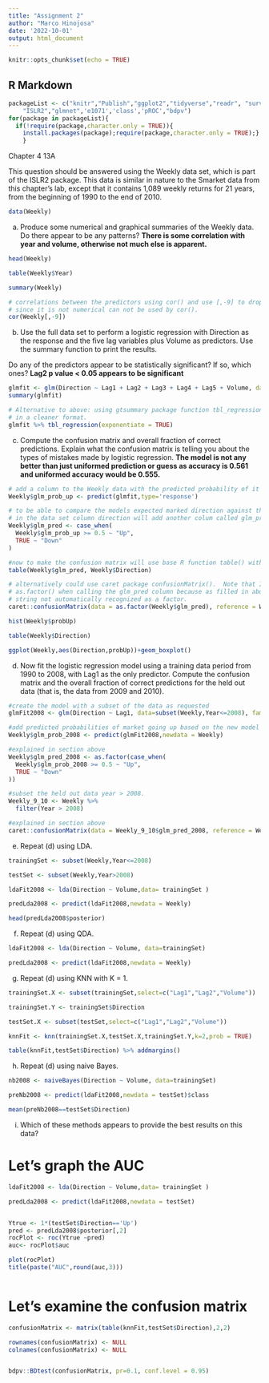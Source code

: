 ```yaml
---
title: "Assignment 2"
author: "Marco Hinojosa"
date: '2022-10-01'
output: html_document
---
```


```r
knitr::opts_chunk$set(echo = TRUE)
```

## R Markdown

```r

packageList <- c("knitr","Publish","ggplot2","tidyverse","readr", "survival","gtsummary","faraway","MASS","leaps","heatmap3",
    "ISLR2","glmnet",'e1071','class','pROC',"bdpv")
for(package in packageList){
  if(!require(package,character.only = TRUE)){
    install.packages(package);require(package,character.only = TRUE);}
    }

```
Chapter 4 
13A 

This question should be answered using the Weekly data set, which is part of the ISLR2 
package. This data is similar in nature to the Smarket data from this chapter’s lab, 
except that it contains 1,089 weekly returns for 21 years, from the beginning of 1990 to 
the end of 2010. 

```r
data(Weekly)
```


(a) Produce some numerical and graphical summaries of the Weekly data. Do there 
appear to be any patterns? 
**There is some correlation with year and volume, otherwise not much else is apparent.** 

```r
head(Weekly)

table(Weekly$Year)

summary(Weekly)

# correlations between the predictors using cor() and use [,-9] to drop the 9th column (direction) 
# since it is not numerical can not be used by cor(). 
cor(Weekly[,-9])


```


(b) Use the full data set to perform a logistic regression with Direction as the response and the five lag variables plus Volume as predictors. Use the summary function to print 
the results. 

Do any of the predictors appear to be statistically significant? If so, which 
ones? 
**Lag2 p value < 0.05 appears to be significant**

```r

glmfit <- glm(Direction ~ Lag1 + Lag2 + Lag3 + Lag4 + Lag5 + Volume, data=Weekly, family = 'binomial')
summary(glmfit) 

# Alternative to above: using gtsummary package function tbl_regression can display some of the summary() results
# in a cleaner format.
glmfit %>% tbl_regression(exponentiate = TRUE)

```


(c) Compute the confusion matrix and overall fraction of correct predictions. Explain what the confusion matrix is telling you about the types of mistakes made by logistic regression. 
**The model is not any better than just uniformed prediction or guess as accuracy is 0.561 and uniformed accuracy would be 0.555.** 

```r
# add a column to the Weekly data with the predicted probability of it stock market going up using the above made model "glmfit". Will call this colum glm_prob_up. The type="response" option tells R to output probabilities of the form P(Y = 1|X), as opposed to other information such as the logit.
Weekly$glm_prob_up <- predict(glmfit,type='response')

# to be able to compare the models expected marked direction against the observed marked direction
# in the data set column direction will add another colum called glm_pred and populate it with either up/down string based upon the probabilities just added above. Will use the case_when() to fill this in with "Up" when the probability is greater thanor equal to 0.5 and otherwise just fill in "Down"
Weekly$glm_pred <- case_when(
  Weekly$glm_prob_up >= 0.5 ~ "Up",
  TRUE ~ "Down"
)

#now to make the confusion matrix will use base R function table() with the two columns of interest our predicted direction in glm_pred and the observed or true direction in Direction. 
table(Weekly$glm_pred, Weekly$Direction)

# alternatively could use caret package confusionMatrix().  Note that I had to add in the
# as.factor() when calling the glm_pred column because as filled in above it was designated a 
# string not automatically recognized as a factor.  
caret::confusionMatrix(data = as.factor(Weekly$glm_pred), reference = Weekly$Direction)

hist(Weekly$probUp)

table(Weekly$Direction)

ggplot(Weekly,aes(Direction,probUp))+geom_boxplot()

```


 
(d) Now fit the logistic regression model using a training data period from 1990 to 2008, with Lag1 as the only predictor. Compute the confusion matrix and the overall fraction of  correct predictions for the held out data (that is, the data from 2009 and 2010). 

```r
#create the model with a subset of the data as requested
glmFit2008 <- glm(Direction ~ Lag1, data=subset(Weekly,Year<=2008), family = 'binomial')

#add predicted probabilities of market going up based on the new model above
Weekly$glm_prob_2008 <- predict(glmFit2008,newdata = Weekly)

#explained in section above
Weekly$glm_pred_2008 <- as.factor(case_when(
  Weekly$glm_prob_2008 >= 0.5 ~ "Up",
  TRUE ~ "Down"
))

#subset the held out data year > 2008. 
Weekly_9_10 <- Weekly %>% 
  filter(Year > 2008)

#explained in section above
caret::confusionMatrix(data = Weekly_9_10$glm_pred_2008, reference = Weekly_9_10$Direction)

```



(e) Repeat (d) using LDA. 

```r

trainingSet <- subset(Weekly,Year<=2008)

testSet <- subset(Weekly,Year>2008)

ldaFit2008 <- lda(Direction ~ Volume,data= trainingSet )

predLda2008 <- predict(ldaFit2008,newdata = Weekly)

head(predLda2008$posterior)

```



(f) Repeat (d) using QDA. 



```r
ldaFit2008 <- lda(Direction ~ Volume, data=trainingSet)

predLda2008 <- predict(ldaFit2008,newdata = Weekly)


```

(g) Repeat (d) using KNN with K = 1. 

```r

trainingSet.X <- subset(trainingSet,select=c("Lag1","Lag2","Volume"))

trainingSet.Y <- trainingSet$Direction

testSet.X <- subset(testSet,select=c("Lag1","Lag2","Volume"))

knnFit <- knn(trainingSet.X,testSet.X,trainingSet.Y,k=2,prob = TRUE)

table(knnFit,testSet$Direction) %>% addmargins()

```



(h) Repeat (d) using naive Bayes. 


```r

nb2008 <- naiveBayes(Direction ~ Volume, data=trainingSet)

preNb2008 <- predict(ldaFit2008,newdata = testSet)$class

mean(preNb2008==testSet$Direction)

```



(i) Which of these methods appears to provide the best results on this data?


# Let's graph the AUC

```r


ldaFit2008 <- lda(Direction ~ Volume,data= trainingSet )

predLda2008 <- predict(ldaFit2008,newdata = testSet)


Ytrue <- 1*(testSet$Direction=='Up')
pred <- predLda2008$posterior[,2]
rocPlot <- roc(Ytrue ~pred) 
auc<- rocPlot$auc

plot(rocPlot)
title(paste("AUC",round(auc,3)))



```

# Let's examine the confusion matrix

```r

confusionMatrix <- matrix(table(knnFit,testSet$Direction),2,2)

rownames(confusionMatrix) <- NULL
colnames(confusionMatrix) <- NULL


bdpv::BDtest(confusionMatrix, pr=0.1, conf.level = 0.95)
```
